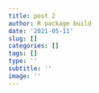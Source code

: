 ```yaml
---
title: post 2
author: R package build
date: '2021-05-11'
slug: []
categories: []
tags: []
type: ''
subtitle: ''
image: ''
---
```

